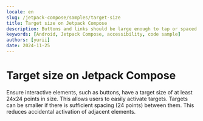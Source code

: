 ```yaml
---
locale: en
slug: /jetpack-compose/samples/target-size
title: Target size on Jetpack Compose
description: Buttons and links should be large enough to tap or spaced so they are not accidentally activated.
keywords: [Android, Jetpack Compose, accessibility, code sample]
authors: [yurii]
date: 2024-11-25
---
```


# Target size on Jetpack Compose

Ensure interactive elements, such as buttons, have a target size of at least 24x24 points in size. This allows users to easily activate targets. Targets can be smaller if there is sufficient spacing (24 points) between them. This reduces accidental activation of adjacent elements.

<CodeSample id="target-size" framework="jetpack-compose" locale="en"/>

